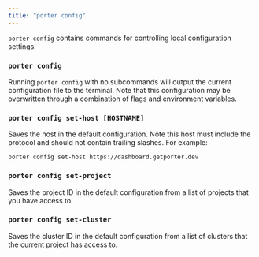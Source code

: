 ```yaml
---
title: "porter config"
---
```


`porter config` contains commands for controlling local configuration settings.

### `porter config`[](#porter-config "Direct link to heading")

Running `porter config` with no subcommands will output the current configuration file to the terminal. Note that this configuration may be overwritten through a combination of flags and environment variables.

### `porter config set-host [HOSTNAME]`[](#porter-config-set-host-hostname "Direct link to heading")

Saves the host in the default configuration. Note this host must include the protocol and should not contain trailing slashes. For example:

```
porter config set-host https://dashboard.getporter.dev

```

### `porter config set-project`[](#porter-config-set-project "Direct link to heading")

Saves the project ID in the default configuration from a list of projects that you have access to.

### `porter config set-cluster`[](#porter-config-set-cluster "Direct link to heading")

Saves the cluster ID in the default configuration from a list of clusters that the current project has access to.
